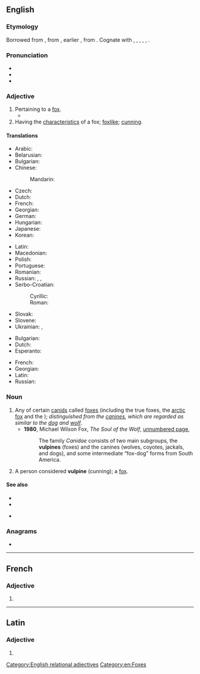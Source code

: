 ==English==

===Etymology===
Borrowed from {{bor|en|la|vulpīnus|t=foxy, fox-like}}, from {{m|la|vulpēs}}, earlier {{m|la|volpēs|t=fox}}, from {{der|en|ine-pro|*wl(o)p-||fox}}. Cognate with {{cog|cy|llywarn||fox}}, {{cog|grc|ἀλώπηξ}}, {{cog|hy|աղուէս}}, {{cog|sq|dhelpër}}, {{cog|lt|vilpišỹs||wildcat}}, {{cog|sa|लोपाश||jackal, fox}}.

===Pronunciation===
* {{IPA|en|/ˈvʌlpaɪn/}}
* {{audio|en|En-us-vulpine.ogg|Audio (US)}}
* {{rhymes|en|ʌlpaɪn|s=2}}

===Adjective===
{{en-adj}}

# Pertaining to a [[fox#Noun|fox]].
#* {{RQ:Saki Reginald in Russia|story=The Bag|page=80|passage=She dared not raise her eyes above the level of the tea-table, and she almost expected to see a spot of accusing '''vulpine''' blood drip down and stain the whiteness of the cloth.}}
# Having the [[characteristic#Noun|characteristics]] of a fox; [[foxlike]]; [[cunning]].

====Translations====
{{trans-top|pertaining to a fox}}
* Arabic: {{t|ar|ثَعْلَبِيّ}}
* Belarusian: {{t|be|лісі́ны}}
* Bulgarian: {{t+|bg|лиси́чи}}
* Chinese:
*: Mandarin: {{t+|cmn|狐狸|tr=húli de|alt=狐狸的}}
* Czech: {{t+|cs|liščí}}
* Dutch: {{t+|nl|vos|alt=vossen-}}
* French: {{t+|fr|vulpin}}
* Georgian: {{t-check|ka|მელიასებური}}
* German: {{t+|de|Fuchs|alt=Fuchs-}}
* Hungarian: {{t-needed|hu}}
* Japanese: {{t+|ja|キツネ|tr=kitsune no|alt=キツネの}}
* Korean: {{t+|ko|여우|alt=여우-의}}
{{trans-mid}}
* Latin: {{t|la|vulpīnus}}
* Macedonian: {{t|mk|лисичји}}
* Polish: {{t+|pl|lisi}}
* Portuguese: {{t+|pt|vulpino}}
* Romanian: {{t-needed|ro}}
* Russian: {{t+|ru|ли́сий}}, {{t+|ru|лиси́ный}}, {{t+|ru|лиси́чий}}
* Serbo-Croatian:
*: Cyrillic: {{t|sh|лѝсичјӣ}}
*: Roman: {{t+|sh|lìsičjī}}
* Slovak: {{t|sk|líščí}}
* Slovene: {{t|sl|lisičji}}
* Ukrainian: {{t|uk|ли́сячий}}, {{t|uk|лиси́чий}}
{{trans-bottom}}

{{trans-top|foxlike}}
* Bulgarian: {{t+|bg|лиси́чи}}
* Dutch: {{t|nl|vosachtig}}
* Esperanto: {{t|eo|vulpa}}
{{trans-mid}}
* French: {{t+|fr|vulpin}}
* Georgian: {{t-check|ka|მელიასებური}}
* Latin: {{t|la|vulpinus}}
* Russian: {{t+|ru|ли́сий}}
{{trans-bottom}}

===Noun===
{{en-noun}}

# Any of certain [[canid]]s called [[fox]]es (including the true foxes, the [[arctic fox]] and the {{vern|grey fox}}); ''distinguished from the [[canine]]s, which are regarded as similar to the [[dog]] and [[wolf]]''.
#* '''1980''', Michael Wilson Fox, ''The Soul of the Wolf'', [http://books.google.com.au/books?id=Y_8D3LyMJ5YC&pg=PT116&dq=%22vulpines%22&hl=en&sa=X&ei=9Y25UqnYK5CMkgXbo4HYBw&ved=0CHsQ6AEwDQ#v=onepage&q=%22vulpines%22&f=false unnumbered page],
#*: The family ''Canidae'' consists of two main subgroups, the '''vulpines''' (foxes) and the canines (wolves, coyotes, jackals, and dogs), and some intermediate “fox-dog” forms from South America.
# A person considered '''vulpine''' (cunning); a [[fox]].

====See also====
* {{l|en|canine}}
* {{l|en|lupine}}
* {{l|mul|Vulpini}} {{gloss|tribe within subfamily [[Caninae]]}}

===Anagrams===
* {{anagrams|en|a=eilnpuv|liven up}}

[[Category:English relational adjectives]]
[[Category:en:Foxes]]

----

==French==

===Adjective===
{{head|fr|adjective form}}

# {{feminine singular of|fr|vulpin}}

----

==Latin==

===Adjective===
{{la-adj-form|vulpīne}}

# {{inflection of|la|vulpīnus||voc|m|s}}